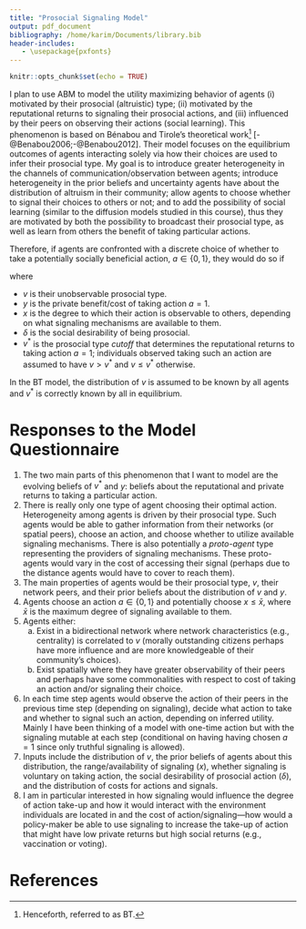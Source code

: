```yaml
---
title: "Prosocial Signaling Model"
output: pdf_document
bibliography: /home/karim/Documents/library.bib
header-includes:
   - \usepackage{pxfonts}
---
```


```r
knitr::opts_chunk$set(echo = TRUE)
```

I plan to use ABM to model the utility maximizing behavior of agents (i) motivated by their prosocial (altruistic) type; (ii) motivated by the reputational returns to signaling their prosocial actions, and (iii) influenced by their peers on observing their actions (social learning). This phenomenon is based on Bénabou and Tirole's theoretical work^[Henceforth, referred to as BT.] [-@Benabou2006;-@Benabou2012]. Their model focuses on the equilibrium outcomes of agents interacting solely via how their choices are used to infer their prosocial type. My goal is to introduce greater heterogeneity in the channels of communication/observation between agents; introduce heterogeneity in the prior beliefs and uncertainty agents have about the distribution of altruism in their community; allow agents to choose whether to signal their choices to others or not; and to add the possibility of social learning (similar to the diffusion models studied in this course), thus they are motivated by both the possibility to broadcast their prosocial type, as well as learn from others the benefit of taking particular actions.

Therefore, if agents are confronted with a discrete choice of whether to take a potentially socially beneficial action, $a \in \{0,1\}$, they would do so if 

\begin{equation*}
v + y + x\delta (E[\tilde{v} | \tilde{v} > v^*] - E[\tilde{v} | \tilde{v} \leq v^*]) > 0, 
\end{equation*}
where

* $v$ is their unobservable prosocial type.
* $y$ is the private benefit/cost of taking action $a = 1$.
* $x$ is the degree to which their action is observable to others, depending on what signaling mechanisms are available to them.
* $\delta$ is the social desirability of being prosocial.
* $v^*$ is the prosocial type _cutoff_ that determines the reputational returns to taking action $a = 1$; individuals observed taking such an action are assumed to have $v > v^*$ and $v \leq v^*$ otherwise. 

In the BT model, the distribution of $v$ is assumed to be known by all agents and $v^*$ is correctly known by all in equilibrium.

# Responses to the Model Questionnaire {-}

1. The two main parts of this phenomenon that I want to model are the evolving beliefs of $v^*$ and $y$: beliefs about the reputational and private returns to taking a particular action. 
2. There is really only one type of agent choosing their optimal action. Heterogeneity among agents is driven by their prosocial type. Such agents would be able to gather information from their networks (or spatial peers), choose an action, and choose whether to utilize available signaling mechanisms. There is also potentially a _proto-agent_ type representing the providers of signaling mechanisms. These proto-agents would vary in the cost of accessing their signal (perhaps due to the distance agents would have to cover to reach them). 
3. The main properties of agents would be their prosocial type, $v$, their network peers, and their prior beliefs about the distribution of $v$ and $y$. 
4. Agents choose an action $a \in \{0, 1\}$ and potentially choose $x \leq \bar{x}$, where $\bar{x}$ is the maximum degree of signaling available to them.
5. Agents either:
    a) Exist in a bidirectional network where network characteristics (e.g., centrality) is correlated to $v$ (morally outstanding citizens perhaps have more influence and are more knowledgeable of their community's choices). 
    b) Exist spatially where they have greater observability of their peers and perhaps have some commonalities with respect to cost of taking an action and/or signaling their choice.
6. In each time step agents would observe the action of their peers in the previous time step (depending on signaling), decide what action to take and whether to signal such an action, depending on inferred utility. Mainly I have been thinking of a model with one-time action but with the signaling mutable at each step (conditional on having having chosen $a = 1$ since only truthful signaling is allowed).
7. Inputs include the distribution of $v$, the prior beliefs of agents about this distribution, the range/availability of signaling ($x$), whether signaling is voluntary on taking action, the social desirability of prosocial action ($\delta$), and the distribution of costs for actions and signals. 
8. I am in particular interested in how signaling would influence the degree of action take-up and how it would interact with the environment individuals are located in and the cost of action/signaling---how would a policy-maker be able to use signaling to increase the take-up of action that might have low private returns but high social returns (e.g., vaccination or voting).


# References {-}

<div id="refs"></div>